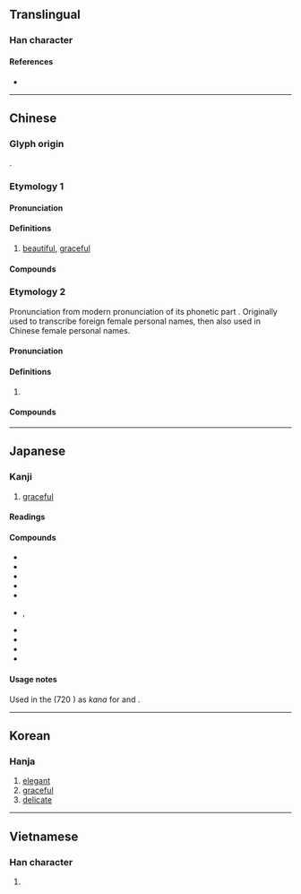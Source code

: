 {{character info}}
==Translingual==

===Han character===
{{Han char|rn=38|rad=女|as=07|sn=10|four=47427|canj=VSQL|ids=⿰女那}}

====References====
* {{Han ref|kx=0262.230|dkj=06311|dj=0529.230|hdz=21048.070|uh=5A1C|ud=23068|bh=AE52|bd=44626}}

----

==Chinese==
{{zh-forms}}

===Glyph origin===
{{Han etym}}
{{Han compound|女|那|c1=s|c2=p|ls=psc}}.

===Etymology 1===

====Pronunciation====
{{zh-pron
|m=nuó
|c=no5
|mn=ml:nó͘/ná/qz:nǎ/qz,xm,zz:ló
|mn_note=nó͘ - literary; ná/nǎ/ló - vernacular
|mc=y
|oc=y
|cat=a
}}

====Definitions====
{{zh-hanzi}}

# [[beautiful]], [[graceful]]

====Compounds====
{{zh-der|嫋嫋娜娜|嫋娜|婀娜|嬝娜纖巧|嬝娜|婀娜多姿|嬌娜|娜娜|夭娜|嬝娜風流|嬝嬝娜娜|窈娜|裊娜}}

===Etymology 2===
Pronunciation from modern pronunciation of its phonetic part {{zh-l|那}}. Originally used to transcribe foreign female personal names, then also used in Chinese female personal names.

====Pronunciation====
{{zh-pron
|m=nà
|c=no4,naa4
|mn=ml:nó͘/qz:ló/xm,zz:ná/qz,tw:na/twv:nā
|mn_note=nó͘ - literary; ló/ná - vernacular; na - vernacular (俗)
|cat=pn
}}

====Definitions====
{{zh-hanzi}}

# {{zh-used2|n|1p=female}}
#: {{zh-x|^歐陽 ^@娜{Nà}娜{nà}|{{w|Ouyang Nana}}}}

====Compounds====
{{zh-der|愛洛娜|莎喲娜拉|蒙娜麗莎|雅典娜|黛安娜|漢娜}}

----

==Japanese==

===Kanji===
{{ja-kanji|grade=|rs=女07}}

# [[graceful]]

====Readings====
{{ja-readings
|goon=な
|kanon=だ
|kun=おもむろ-, しな-やか
}}

====Compounds====
{{der-top|Compounds}}
* {{ja-r|娜准|^なじゅん}}
* {{ja-r|婀娜|あだ}}
* {{ja-r|采%娜|^あや%な}}
* {{ja-r|安娜|^あんな}}
* {{ja-r|淑娜|^しゅうな}}
* {{ja-r|嫋娜|じょうだ|rom=-}}, {{ja-r|裊娜|じょうだ}}
* {{ja-r|美娜|^みな}}
* {{ja-r|有娜|^ゆな}}
* {{ja-r|莉娜|^りな}}
* {{ja-r|麗娜|^りな}}
{{der-bottom}}

====Usage notes====
Used in the ''{{w|Nihon Shoki}}'' (720 {{CE}}) as {{m|ja|借音|tr=shakuon}} ''kana'' for {{IPAfont|⟨da⟩}} and {{IPAfont|⟨na⟩}}.

----

==Korean==

===Hanja===
{{ko-hanja|hangeul=나|rv=na|mr=na}}

# [[elegant]]
# [[graceful]]
# [[delicate]]

----

==Vietnamese==

===Han character===
{{vi-readings|reading=na, nạ|rs=女07}}

# {{rfdef|vi}}

{{cln|vi|Han tu}}
